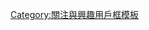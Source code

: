 {{Userbox-2
  |border-c = #fbf805
  |border-s = 1
  |id-s     = 12
  |id1-c    = #fbf805
  |id2-c    = #fbf805
  |info-s   = 9
  |info-c   = #010100
  |id1      = [[File:Eye of Horus bw.svg|50px]]
  |id2      = [[File:Pharaoh icon.png|50px]]
  |info     = <span style="font-size:110%; color:#fbf805;"><b>这位用户痴迷于[[古埃及|{{yellow|古埃及}}]]的历史与文化。</b></span>
  |usercategory = 對古埃及歷史有興趣的維基人
  |nocat    = {{{nocat|}}}
}}<noinclude>[[Category:關注與興趣用戶框模板]]</noinclude>